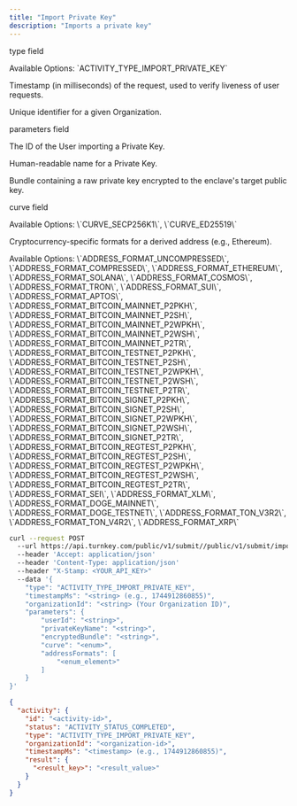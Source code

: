 ```yaml
---
title: "Import Private Key"
description: "Imports a private key"
---
```



<Authorizations />

<H3Bordered text="Body" />

<ParamField body="type" type="enum<string>" required={true}><p>type field</p><p>Available Options: \`ACTIVITY_TYPE_IMPORT_PRIVATE_KEY\`</p></ParamField>
<ParamField body="timestampMs" type="string" required={true}><p>Timestamp (in milliseconds) of the request, used to verify liveness of user requests.</p></ParamField>
<ParamField body="organizationId" type="string" required={true}><p>Unique identifier for a given Organization.</p></ParamField>
<ParamField body="parameters" type="object" required={true}>
  <p>parameters field</p>
  <Expandable title="parameters details">
    <NestedParam parentKey="parameters" childKey="userId" type="string" required={true}><p>The ID of the User importing a Private Key.</p></NestedParam>
    <NestedParam parentKey="parameters" childKey="privateKeyName" type="string" required={true}><p>Human-readable name for a Private Key.</p></NestedParam>
    <NestedParam parentKey="parameters" childKey="encryptedBundle" type="string" required={true}><p>Bundle containing a raw private key encrypted to the enclave's target public key.</p></NestedParam>
    <NestedParam parentKey="parameters" childKey="curve" type="enum<string>" required={true}><p>curve field</p><p>Available Options: \`CURVE_SECP256K1\`, \`CURVE_ED25519\`</p></NestedParam>
    <NestedParam parentKey="parameters" childKey="addressFormats" type="enum<string[]>" required={true}><p>Cryptocurrency-specific formats for a derived address (e.g., Ethereum).</p><p>Available Options: \`ADDRESS_FORMAT_UNCOMPRESSED\`, \`ADDRESS_FORMAT_COMPRESSED\`, \`ADDRESS_FORMAT_ETHEREUM\`, \`ADDRESS_FORMAT_SOLANA\`, \`ADDRESS_FORMAT_COSMOS\`, \`ADDRESS_FORMAT_TRON\`, \`ADDRESS_FORMAT_SUI\`, \`ADDRESS_FORMAT_APTOS\`, \`ADDRESS_FORMAT_BITCOIN_MAINNET_P2PKH\`, \`ADDRESS_FORMAT_BITCOIN_MAINNET_P2SH\`, \`ADDRESS_FORMAT_BITCOIN_MAINNET_P2WPKH\`, \`ADDRESS_FORMAT_BITCOIN_MAINNET_P2WSH\`, \`ADDRESS_FORMAT_BITCOIN_MAINNET_P2TR\`, \`ADDRESS_FORMAT_BITCOIN_TESTNET_P2PKH\`, \`ADDRESS_FORMAT_BITCOIN_TESTNET_P2SH\`, \`ADDRESS_FORMAT_BITCOIN_TESTNET_P2WPKH\`, \`ADDRESS_FORMAT_BITCOIN_TESTNET_P2WSH\`, \`ADDRESS_FORMAT_BITCOIN_TESTNET_P2TR\`, \`ADDRESS_FORMAT_BITCOIN_SIGNET_P2PKH\`, \`ADDRESS_FORMAT_BITCOIN_SIGNET_P2SH\`, \`ADDRESS_FORMAT_BITCOIN_SIGNET_P2WPKH\`, \`ADDRESS_FORMAT_BITCOIN_SIGNET_P2WSH\`, \`ADDRESS_FORMAT_BITCOIN_SIGNET_P2TR\`, \`ADDRESS_FORMAT_BITCOIN_REGTEST_P2PKH\`, \`ADDRESS_FORMAT_BITCOIN_REGTEST_P2SH\`, \`ADDRESS_FORMAT_BITCOIN_REGTEST_P2WPKH\`, \`ADDRESS_FORMAT_BITCOIN_REGTEST_P2WSH\`, \`ADDRESS_FORMAT_BITCOIN_REGTEST_P2TR\`, \`ADDRESS_FORMAT_SEI\`, \`ADDRESS_FORMAT_XLM\`, \`ADDRESS_FORMAT_DOGE_MAINNET\`, \`ADDRESS_FORMAT_DOGE_TESTNET\`, \`ADDRESS_FORMAT_TON_V3R2\`, \`ADDRESS_FORMAT_TON_V4R2\`, \`ADDRESS_FORMAT_XRP\`</p></NestedParam>
  </Expandable>
</ParamField>

<RequestExample>

```bash cURL
curl --request POST 
  --url https://api.turnkey.com/public/v1/submit//public/v1/submit/import_private_key 
  --header 'Accept: application/json' 
  --header 'Content-Type: application/json' 
  --header "X-Stamp: <YOUR_API_KEY>" 
  --data '{
    "type": "ACTIVITY_TYPE_IMPORT_PRIVATE_KEY",
    "timestampMs": "<string> (e.g., 1744912860855)",
    "organizationId": "<string> (Your Organization ID)",
    "parameters": {
        "userId": "<string>",
        "privateKeyName": "<string>",
        "encryptedBundle": "<string>",
        "curve": "<enum>",
        "addressFormats": [
            "<enum_element>"
        ]
    }
}'
```

</RequestExample>

<ResponseExample>

```json 200
{
  "activity": {
    "id": "<activity-id>",
    "status": "ACTIVITY_STATUS_COMPLETED",
    "type": "ACTIVITY_TYPE_IMPORT_PRIVATE_KEY",
    "organizationId": "<organization-id>",
    "timestampMs": "<timestamp> (e.g., 1744912860855)",
    "result": {
      "<result_key>": "<result_value>"
    }
  }
}
```

</ResponseExample>
